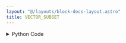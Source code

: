 ```yaml
---
layout: "@/layouts/block-docs-layout.astro"
title: VECTOR_SUBSET
---
```



<PythonDocsDisplay docstring={docstring} />

<details>
<summary>Python Code</summary>
```python
from numpy import any, array, arange, take
from flojoy import flojoy, Vector, Array


@flojoy
def VECTOR_SUBSET(default: Vector, indices: Array, length: int = 1) -> Vector:
    """The VECTOR_SUBSET node returns the subset of values from requested indices
    Inputs
    ------
    v : Vector
        The input vector to return subset of values from

    Parameters
    ----------
    indices: Array
        specified indices to extract values at from the input vector

    length: int
        number of elements to extract from the input vector, default is 1 (this only applies when one index is specified for indices parameter)

    Returns
    -------
    Vector
        The new vector with subset of elements extracted from the input vector
    """

    # unwrap the indices first
    indices = array(indices.unwrap(), dtype=int)

    assert len(default.v) > len(
        indices
    ), "The length of indices parameter must be less than the length of the Vector."
    assert any(indices >= 0), "The indices must be greater than zero."

    if len(indices) == 1:
        assert (indices[0] + (length - 1)) < len(
            default.v
        ), "The length of items to delete starting from index parameter must not exceed the length of the Vector."

    if len(indices) > 1:
        v = take(default.v, indices)
    else:
        indices = arange(indices[0], length)
        v = take(default.v, indices)
    return Vector(v=v)

```
[Find this Flojoy Block on GitHub](https://github.com/flojoy-ai/blocks/blob/main/blocks/TRANSFORMERS/VECTOR_MANIPULATION/VECTOR_SUBSET/VECTOR_SUBSET.py)
</details>

## Example

<GetHelpWidget />

<AppDisplay app={app} blockName="VECTOR_SUBSET" client:visible />

In this example, we generate a vector by using a `LINSPACE` node. Then the values located at indices 3, 1, 9 are extracted using `VECTOR_SUBSET`. The resulting vector is visualized with `SCATTER` node.

